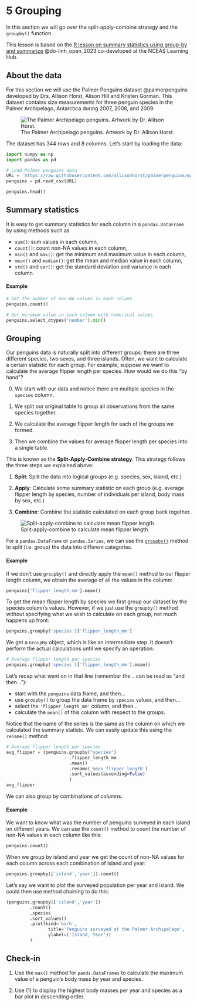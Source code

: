 # 5 Grouping
<!-- TODO: improve introduction -->
In this section we will go over the split-apply-combine strategy and the `groupby()` function.

This lesson is based on the [R lesson on summary statistics using group-by and summarize](https://learning.nceas.ucsb.edu/2023-06-delta/session_11.html#summary-statistics-using-group_by-and-summarize) @do-linh_open_2023 co-developed at the NCEAS Learning Hub.

<!-- TODO: add learning objectives -->

## About the data

For this section we will use the  Palmer Penguins dataset @palmerpenguins developed by Drs. Allison Horst, Alison Hill and Kristen Gorman. This dataset contains size measurements for three penguin species in the Palmer Archipelago, Antarctica  during 2007, 2008, and 2009. 

![The Palmer Archipelago penguins. Artwork by Dr. Allison Horst.](/book/images/lesson-5/penguins-logo.png)

The dataset has 344 rows and 8 columns. 
Let's start by loading the data:

```python
import numpy as np
import pandas as pd

# Load Palmer penguins data
URL = 'https://raw.githubusercontent.com/allisonhorst/palmerpenguins/main/inst/extdata/penguins.csv'
penguins = pd.read_csv(URL)

penguins.head()
```

## Summary statistics

It is easy to get summary statistics for each column in a `pandas.DataFrame` by using methods such as 

- `sum()`: sum values in each column,
- `count()`: count non-NA values in each column,
- `min()` and `max()`: get the minimum and maximum value in each column,  
- `mean()` and `median()`: get the mean and median value in each column,
- `std()` and `var()`: get the standard deviation and variance in each column.

#### Example

```python
# Get the number of non-NA values in each column 
penguins.count()
```

```python
# Get minimum value in each column with numerical values
penguins.select_dtypes('number').min()
```

<!--
TO DO:
Add a note about select_dtypes
-->

## Grouping

Our penguins data is naturally split into different groups: there are three different species, two sexes, and three islands. Often, we want to calculate a certain statistic for each group. For example, suppose we want to calculate the average flipper length per species.  How would we do this "by hand"?

0. We start with our data and notice there are multiple species in the `species` column.

1. We split our original table to group all observations from the same species together.

2. We calculate the average flipper length for each of the groups we formed.

3. Then we combine the values for average flipper length per species into a single table.

This is known as the **Split-Apply-Combine strategy**. This strategy follows the three steps we explained above:

1. **Split**: Split the data into logical groups (e.g. species, sex, island, etc.)

2. **Apply**: Calculate some summary statistic on each group (e.g. average flipper length by species, number of individuals per island, body mass by sex, etc.)

3. **Combine**: Combine the statistic calculated on each group back together.

:::{.column-page}
![Split-apply-combine to calculate mean flipper length](/book/images/lesson-6/split-apply-combine-penguins-diagram.png)
:::

For a `pandas.DataFrame` or `pandas.Series`,  we can use the [`groupby()`](https://pandas.pydata.org/docs/reference/api/pandas.DataFrame.groupby.html) method to split (i.e. group) the data into different categories. 

<!--
The general syntax for `groupby()` is

```python
df.groupby(columns_to_group_by).summary_method()
```
Most often, we will have that
`columns_to_group_by` will be a single column name (a string) or a list of column names. The unique values of the column (or columns) will be used as the groups of the data frame. The `summary_method()` will then be applied to each group.
-->

#### Example

If we don't use `groupby()` and directly apply the `mean()` method to our flipper length column, we obtain the average of all the values in the column:

```python
penguins['flipper_length_mm'].mean()
```

To get the mean flipper length by species we first group our dataset by the species column's values. However, if we just use the `groupby()` method without specifying what we wish to calculate on each group, not much happens up front:

```python
penguins.groupby('species')['flipper_length_mm']
```

We get a `GroupBy` object, which is like an intermediate step. It doesn't perform the actual calculations until we specify an operation:

```python
# Average flipper length per species
penguins.groupby('species')['flipper_length_mm'].mean()
```

Let's recap what went on in that line (remember the `.` can be read as "and then..."):

- start with the `penguins` data frame, and then...
- use `groupby()` to group the data frame by `species` values, and then...
- select the `'flipper_length_mm'` column, and then...
- calculate the `mean()` of this column with respect to the groups.

Notice that the name of the series is the same as the column on which we calculated the summary statistc. We can easily update this using the `rename()` method:

```python
# Average flipper length per species
avg_flipper = (penguins.groupby("species")
                        .flipper_length_mm
                        .mean()
                        .rename('mean_flipper_length')
                        .sort_values(ascending=False)
                        )
avg_flipper
```

We can also group by combinations of columns. 

#### Example

We want to know what was the number of penguins surveyed in each island on different years. We can use the `count()` method to count the number of non-NA values in each column like this:

```python
penguins.count()
```

When we group by island and year we get the count of non-NA values for each column across each combination of island and year:

```python
penguins.groupby(['island','year']).count()
```

Let's say we want to plot the surveyed population per year and island. We could then use method chaining to do this:

```python
(penguins.groupby(['island','year'])
         .count()
         .species
         .sort_values()
         .plot(kind='barh',
                title='Penguins surveyed at the Palmer Archipelago',
                ylabel=('Island, Year'))
         )
```

:::{.callout-tip }
## Check-in

(1) Use the `max()` method for `pands.DataFrames` to calculate the maximum value of a penguin's body mass by year and species.

<!--
```python
(penguins.groupby(['year','species'])
        .body_mass_g.max()
        .rename('max_body_mass')
        )
```
-->

(2) Use (1) to display the highest body masses per year and species as a bar plot in descending order.

<!--
```python
(penguins.groupby(['year','species'])
        .body_mass_g
        .max()
        .sort_values(ascending=False)
        .plot(kind='barh')
        )
```
-->

:::
